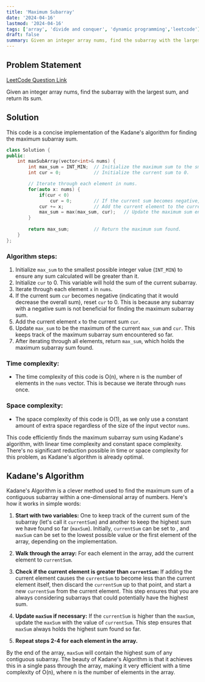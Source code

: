 ```yaml
---
title: 'Maximum Subarray'
date: '2024-04-16'
lastmod: '2024-04-16'
tags: ['array', 'divide and conquer', 'dynamic programming','leetcode']
draft: false
summary: Given an integer array nums, find the subarray with the largest sum, and return its sum.
---
```


## Problem Statement
[LeetCode Question Link](https://leetcode.com/problems/maximum-subarray/description/)

Given an integer array nums, find the subarray with the largest sum, and return its sum.

<TOCInline toc={props.toc} exclude="Problem Statement" />


## Solution
This code is a concise implementation of the Kadane's algorithm for finding the maximum subarray sum.

```cpp
class Solution {
public:
    int maxSubArray(vector<int>& nums) {
        int max_sum = INT_MIN;  // Initialize the maximum sum to the smallest possible integer value.
        int cur = 0;            // Initialize the current sum to 0.

        // Iterate through each element in nums.
        for(auto x: nums) {
            if(cur < 0) 
                cur = 0;        // If the current sum becomes negative, reset it to 0.
            cur += x;           // Add the current element to the current sum.
            max_sum = max(max_sum, cur);   // Update the maximum sum encountered so far.
        }
        
        return max_sum;         // Return the maximum sum found.
    }
};
```

### Algorithm steps:
1. Initialize `max_sum` to the smallest possible integer value (`INT_MIN`) to ensure any sum calculated will be greater than it.
2. Initialize `cur` to 0. This variable will hold the sum of the current subarray.
3. Iterate through each element `x` in `nums`.
4. If the current sum `cur` becomes negative (indicating that it would decrease the overall sum), reset `cur` to 0. This is because any subarray with a negative sum is not beneficial for finding the maximum subarray sum.
5. Add the current element `x` to the current sum `cur`.
6. Update `max_sum` to be the maximum of the current `max_sum` and `cur`. This keeps track of the maximum subarray sum encountered so far.
7. After iterating through all elements, return `max_sum`, which holds the maximum subarray sum found.

### Time complexity:
- The time complexity of this code is O(n), where n is the number of elements in the `nums` vector. This is because we iterate through `nums` once.

### Space complexity:
- The space complexity of this code is O(1), as we only use a constant amount of extra space regardless of the size of the input vector `nums`.

This code efficiently finds the maximum subarray sum using Kadane's algorithm, with linear time complexity and constant space complexity. There's no significant reduction possible in time or space complexity for this problem, as Kadane's algorithm is already optimal.

## Kadane's Algorithm

Kadane's Algorithm is a clever method used to find the maximum sum of a contiguous subarray within a one-dimensional array of numbers. Here's how it works in simple words:

1. **Start with two variables:** One to keep track of the current sum of the subarray (let's call it `currentSum`) and another to keep the highest sum we have found so far (`maxSum`). Initially, `currentSum` can be set to , and `maxSum` can be set to the lowest possible value or the first element of the array, depending on the implementation.

2. **Walk through the array:** For each element in the array, add the current element to `currentSum`.

3. **Check if the current element is greater than `currentSum`:** If adding the current element causes the `currentSum` to become less than the current element itself, then discard the `currentSum` up to that point, and start a new `currentSum` from the current element. This step ensures that you are always considering subarrays that could potentially have the highest sum.

4. **Update `maxSum` if necessary:** If the `currentSum` is higher than the `maxSum`, update the `maxSum` with the value of `currentSum`. This step ensures that `maxSum` always holds the highest sum found so far.

5. **Repeat steps 2-4 for each element in the array.**

By the end of the array, `maxSum` will contain the highest sum of any contiguous subarray. The beauty of Kadane's Algorithm is that it achieves this in a single pass through the array, making it very efficient with a time complexity of O(n), where n is the number of elements in the array.
